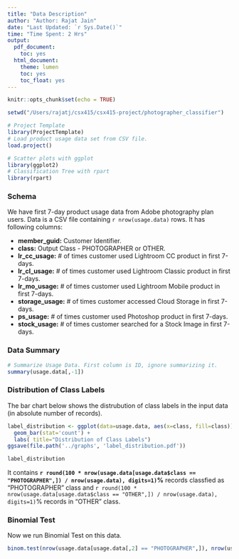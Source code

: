 ```yaml
---
title: "Data Description"
author: "Author: Rajat Jain"
date: "Last Updated: `r Sys.Date()`"
time: "Time Spent: 2 Hrs"
output:
  pdf_document:
    toc: yes
  html_document:
    theme: lumen
    toc: yes
    toc_float: yes
---
```


```r
knitr::opts_chunk$set(echo = TRUE)
```

```r
setwd("/Users/rajatj/csx415/csx415-project/photographer_classifier")

# Project Template
library(ProjectTemplate)
# Load product usage data set from CSV file.
load.project()

# Scatter plots with ggplot
library(ggplot2)
# Classification Tree with rpart
library(rpart)
```

### Schema
We have first 7-day product usage data from Adobe photography plan users. Data is a CSV file containing `r nrow(usage.data)` rows. It has following columns:

* **member_guid:**   Customer Identifier.
* **class:**         Output Class - PHOTOGRAPHER or OTHER.
* **lr_cc_usage:**   # of times customer used Lightroom CC product in first 7-days.
* **lr_cl_usage:**   # of times customer used Lightroom Classic product in first 7-days.
* **lr_mo_usage:**   # of times customer used Lightroom Mobile product in first 7-days.
* **storage_usage:** # of times customer accessed Cloud Storage in first 7-days.
* **ps_usage:**      # of times customer used Photoshop product in first 7-days.
* **stock_usage:**   # of times customer searched for a Stock Image in first 7-days.


### Data Summary
```r
# Summarize Usage Data. First column is ID, ignore summarizing it.
summary(usage.data[,-1])
```


### Distribution of Class Labels
The bar chart below shows the distrubution of class labels in the input data (in absolute number of records).
```r
label_distribution <- ggplot(data=usage.data, aes(x=class, fill=class)) +
  geom_bar(stat='count') + 
  labs( title="Distribution of Class Labels")
ggsave(file.path('../graphs', 'label_distribution.pdf'))

label_distribution
```

It contains **`r round(100 * nrow(usage.data[usage.data$class == "PHOTOGRAPHER",]) / nrow(usage.data), digits=1)`%** records classfied as "PHOTOGRAPHER" class and `r round(100 * nrow(usage.data[usage.data$class == "OTHER",]) / nrow(usage.data), digits=1)`% records in "OTHER" class.


### Binomial Test
Now we run Binomial Test on this data.
```r
binom.test(nrow(usage.data[usage.data[,2] == "PHOTOGRAPHER",]), nrow(usage.data))
```